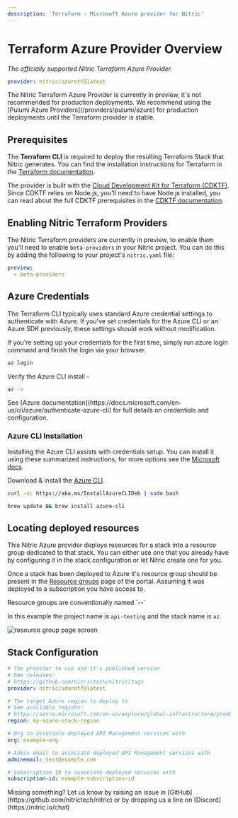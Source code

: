 ```yaml
---
description: 'Terraform - Microsoft Azure provider for Nitric'
---
```


# Terraform Azure Provider Overview

_The officially supported Nitric Terraform Azure Provider._

```yaml
provider: nitric/azuretf@latest
```

<Note>
  The Nitric Terraform Azure Provider is currently in preview, it's not
  recommended for production deployments. We recommend using the [Pulumi Azure
  Providers](/providers/pulumi/azure) for production deployments until the
  Terraform provider is stable.
</Note>

## Prerequisites

The **Terraform CLI** is required to deploy the resulting Terraform Stack that Nitric generates. You can find the installation instructions for Terraform in the [Terraform documentation](https://learn.hashicorp.com/tutorials/terraform/install-cli).

The provider is built with the [Cloud Development Kit for Terraform (CDKTF)](https://developer.hashicorp.com/terraform/cdktf). Since CDKTF relies on Node.js, you'll need to have Node.js installed, you can read about the full CDKTF prerequisites in the [CDKTF documentation](https://developer.hashicorp.com/terraform/tutorials/cdktf/cdktf-install#prerequisites).

## Enabling Nitric Terraform Providers

The Nitric Terraform providers are currently in preview, to enable them you'll need to enable `beta-providers` in your Nitric project. You can do this by adding the following to your project's `nitric.yaml` file:

```yaml title:nitric.yaml
preview:
  - beta-providers
```

## Azure Credentials

The Terraform CLI typically uses standard Azure credential settings to authenticate with Azure. If you've set credentials for the Azure CLI or an Azure SDK previously, these settings should work without modification.

If you're setting up your credentials for the first time, simply run azure login command and finish the login via your browser.

```bash
az login
```

Verify the Azure CLI install -

```bash
az -v
```

<Note>
  See [Azure
  documentation](https://docs.microsoft.com/en-us/cli/azure/authenticate-azure-cli)
  for full details on credentials and configuration.
</Note>

### Azure CLI Installation

Installing the Azure CLI assists with credentials setup. You can install it using these summarized instructions, for more options see the [Microsoft docs](https://docs.microsoft.com/en-us/cli/azure/install-azure-cli).

<OSTabs>

<TabItem label="Windows">

Download & install the [Azure CLI](https://learn.microsoft.com/en-us/cli/azure/install-azure-cli).

</TabItem>

<TabItem label="Linux">

```bash
curl -sL https://aka.ms/InstallAzureCLIDeb | sudo bash
```

</TabItem>

<TabItem label="macOS">

```bash
brew update && brew install azure-cli
```

</TabItem>

</OSTabs>

## Locating deployed resources

This Nitric Azure provider deploys resources for a stack into a resource group dedicated to that stack. You can either use one that you already have by configuring it in the stack configuration or let Nitric create one for you.

Once a stack has been deployed to Azure it's resource group should be present in the [Resource groups](https://portal.azure.com/#blade/HubsExtension/BrowseResourceGroupBlade/resourceType/Microsoft.Resources%2Fsubscriptions%2FresourceGroups) page of the portal. Assuming it was deployed to a subscription you have access to.

<Note>
  Resource groups are conventionally named `<project-name>-<stack-name>-<randomId>`

In this example the project name is `api-testing` and the stack name is `az`.

</Note>

![resource group page screen](/docs/images/docs/az-rg.png)

## Stack Configuration

```yaml title:nitric.[stack ID].yaml
# The provider to use and it's published version
# See releases:
# https://github.com/nitrictech/nitric/tags
provider: nitric/azuretf@latest

# The target Azure region to deploy to
# See available regions:
# https://azure.microsoft.com/en-us/explore/global-infrastructure/products-by-region/?products=container-apps
region: my-azure-stack-region

# Org to associate deployed API Management services with
org: example-org

# Admin email to associate deployed API Management services with
adminemail: test@example.com

# Subscription ID to associate deployed services with
subscription-id: example-subscription-id
```

<Note>
  Missing something? Let us know by raising an issue in
  [GitHub](https://github.com/nitrictech/nitric) or by dropping us a line on
  [Discord](https://nitric.io/chat)
</Note>
